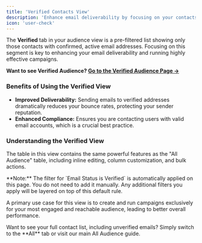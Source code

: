 ```yaml
---
title: 'Verified Contacts View'
description: 'Enhance email deliverability by focusing on your contacts with verified email addresses.'
icon: 'user-check'
---
```


The **Verified** tab in your audience view is a pre-filtered list showing only those contacts with confirmed, active email addresses. Focusing on this segment is key to enhancing your email deliverability and running highly effective campaigns.

**Want to see Verified Audience? [Go to the Verified Audience Page &rarr;](https://app.adsera.in/dashboard/contact/verified/list)**

### Benefits of Using the Verified View
- **Improved Deliverability:** Sending emails to verified addresses dramatically reduces your bounce rates, protecting your sender reputation.
- **Enhanced Compliance:** Ensures you are contacting users with valid email accounts, which is a crucial best practice.

### Understanding the Verified View
The table in this view contains the same powerful features as the "All Audience" table, including inline editing, column customization, and bulk actions.

<Info>
  **Note:** The filter for `Email Status is Verified` is automatically applied on this page. You do not need to add it manually. Any additional filters you apply will be layered on top of this default rule.
</Info>

A primary use case for this view is to create and run campaigns exclusively for your most engaged and reachable audience, leading to better overall performance.

<Card title="View Your Entire Audience" icon="users" href="/help/audiance/audiance">
  Want to see your full contact list, including unverified emails? Simply switch to the **All** tab or visit our main All Audience guide.
</Card>